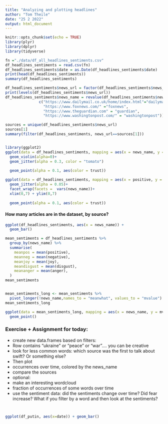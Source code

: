 ```yaml
---
title: "Analyzing and plotting headlines"
author: "Tom Theile"
date: "25 2 2022"
output: html_document
---
```


```r
knitr::opts_chunk$set(echo = TRUE)
library(plyr) 
library(dplyr)
library(tidyverse)
```


```R
fn ="./data/df_all_headlines_sentiments.csv"
df_headlines_sentiments = read.csv(fn)
df_headlines_sentiments$date = as.Date(df_headlines_sentiments$date)
print(head(df_headlines_sentiments))
summary(df_headlines_sentiments)
```
```R
df_headlines_sentiments$news_url = factor(df_headlines_sentiments$news_url)
print(levels(df_headlines_sentiments$news_url))
df_headlines_sentiments$news_name = revalue(df_headlines_sentiments$news_url,
               c("https://www.dailymail.co.uk/home/index.html"="dailymail",
                 "https://www.foxnews.com/" ="foxnews",
                 "https://www.theguardian.com" = "guardian",
                 "https://www.washingtonpost.com/" = "washingtonpost"))
```

```R
sources = unique(df_headlines_sentiments$news_url)
sources[1]
summary(filter(df_headlines_sentiments, news_url==sources[1]))
```

```R
```

```R
library(ggplot2)
ggplot(data = df_headlines_sentiments, mapping = aes(x = news_name, y = fear)) +
  geom_violin(alpha=0)+
  geom_jitter(alpha = 0.3, color = "tomato")
  
  geom_point(alpha = 0.1, aes(color = trust))

```


```R
ggplot(data = df_headlines_sentiments, mapping = aes(x = positive, y = joy, color = news_name)) +
  geom_jitter(alpha = 0.05)+
  facet_wrap(facets =  vars(news_name))+
  xlim(0,7) + ylim(0,7)
  
  geom_point(alpha = 0.1, aes(color = trust))

```
#### How many articles are in the dataset, by source?
```R
ggplot(df_headlines_sentiments, aes(x = news_name)) +
  geom_bar()
```
```R
mean_sentiments = df_headlines_sentiments %>%
  group_by(news_name) %>%
  summarise(
    meanpos = mean(positive),
    meanneg = mean(negative),
    meanjoy = mean(joy),
    meandisgust = mean(disgust),
    meananger = mean(anger),
  )
mean_sentiments


mean_sentiments_long <- mean_sentiments %>%
  pivot_longer(!news_name,names_to = "meanwhat", values_to = "mvalue")
mean_sentiments_long
```

```R

ggplot(data = mean_sentiments_long, mapping = aes(x = news_name, y = mvalue,color=meanwhat)) +
  geom_point()

```

### Exercise + Assignment for today:

* create new data.frames based on filters:
 * Row contains "ukraine" or "peace" or "war".... you can be creative
 * look for less common words: which source was the first to talk about swift? Or something else? 
* Then plot
 * occurrences over time, colored by the news_name
 * compare the sources
* optional:
 * make an interesting wordcloud
 * fraction of occurrences of some words over time
 * use the sentiment data: did the sentiments change over time? Did fear increase? What if you filter by a word and then look at the sentiments?




```R

```



```R


```


```R
ggplot(df_putin, aes(x=date)) + geom_bar()

```


